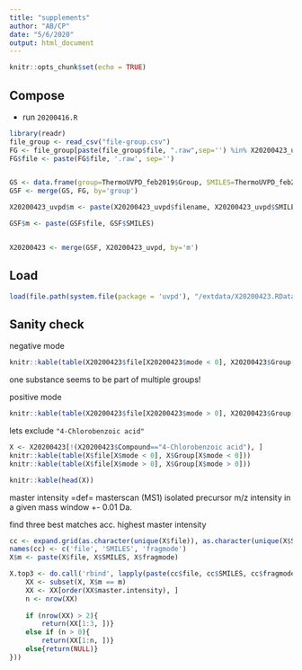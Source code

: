 ```yaml
---
title: "supplements"
author: "AB/CP"
date: "5/6/2020"
output: html_document
---
```


```r
knitr::opts_chunk$set(echo = TRUE)
```

## Compose

* run `20200416.R`

```r
library(readr)
file_group <- read_csv("file-group.csv")
FG <- file_group[paste(file_group$file, ".raw",sep='') %in% X20200423_uvpd$filename, ]
FG$file <- paste(FG$file, '.raw', sep='')


GS <- data.frame(group=ThermoUVPD_feb2019$Group, SMILES=ThermoUVPD_feb2019$SMILES)
GSF <- merge(GS, FG, by='group')

X20200423_uvpd$m <- paste(X20200423_uvpd$filename, X20200423_uvpd$SMILES)

GSF$m <- paste(GSF$file, GSF$SMILES)


X20200423 <- merge(GSF, X20200423_uvpd, by='m')

```


## Load
```r
load(file.path(system.file(package = 'uvpd'), "/extdata/X20200423.RData"))
```


## Sanity check


negative mode
```r
knitr::kable(table(X20200423$file[X20200423$mode < 0], X20200423$Group[X20200423$mode < 0]))
```

one substance seems to be part of multiple groups!

positive mode

```r
knitr::kable(table(X20200423$file[X20200423$mode > 0], X20200423$Group[X20200423$mode > 0]))
```

lets exclude `"4-Chlorobenzoic acid"`

```r
X <- X20200423[!(X20200423$Compound=="4-Chlorobenzoic acid"), ]
knitr::kable(table(X$file[X$mode < 0], X$Group[X$mode < 0]))
knitr::kable(table(X$file[X$mode > 0], X$Group[X$mode > 0]))
```


```r
knitr::kable(head(X))
```
master intensity =def= masterscan (MS1) isolated precursor m/z intensity in a given mass window +- 0.01 Da.


find three best matches acc. highest master intensity


```r
cc <- expand.grid(as.character(unique(X$file)), as.character(unique(X$SMILES.x)), as.character(unique(X$fragmode)))
names(cc) <- c('file', 'SMILES', 'fragmode')
X$m <- paste(X$file, X$SMILES, X$fragmode)

X.top3 <- do.call('rbind', lapply(paste(cc$file, cc$SMILES, cc$fragmode), function(m){
    XX <- subset(X, X$m == m)
    XX <- XX[order(XX$master.intensity), ]
    n <- nrow(XX)
    
    if (nrow(XX) > 2){
        return(XX[1:3, ])}
    else if (n > 0){
        return(XX[1:n, ])}
    else{return(NULL)}
}))

```
